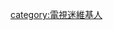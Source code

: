 {{userbox
 |border-s=1
 |border-c=black
 |id-s=10
 |id-c=white
 |id-fc=black
 |id=[[File:HD Television.svg|40px]]
 |info-s=10
 |info-c=white
 |info-fc=black
 |info=這個用戶是'''[[電視]]'''迷。
}}
[[category:電視迷維基人]]